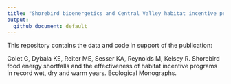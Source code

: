 ```yaml
---
title: "Shorebird bioenergetics and Central Valley habitat incentive programs"
output: 
  github_document: default
---
```


This repository contains the data and code in support of the publication:

Golet G, Dybala KE, Reiter ME, Sesser KA, Reynolds M, Kelsey R. Shorebird food 
energy shortfalls and the effectiveness of habitat incentive programs in 
record wet, dry and warm years. Ecological Monographs.

